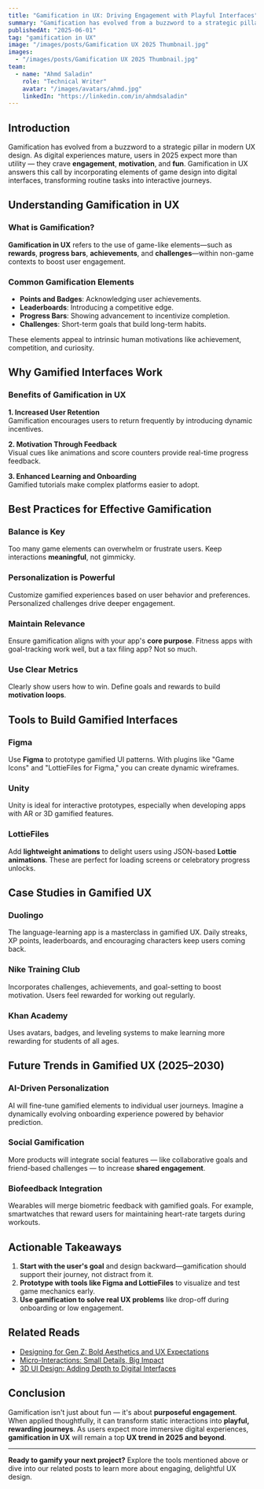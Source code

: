 ```yaml
---
title: "Gamification in UX: Driving Engagement with Playful Interfaces"
summary: "Gamification has evolved from a buzzword to a strategic pillar in modern UX design. As digital experiences mature, users in 2025 expect more than utility — they..."
publishedAt: "2025-06-01"
tag: "gamification in UX"
image: "/images/posts/Gamification UX 2025 Thumbnail.jpg"
images:
  - "/images/posts/Gamification UX 2025 Thumbnail.jpg"
team:
  - name: "Ahmd Saladin"
    role: "Technical Writer"
    avatar: "/images/avatars/ahmd.jpg"
    linkedIn: "https://linkedin.com/in/ahmdsaladin"
---
```



## Introduction

Gamification has evolved from a buzzword to a strategic pillar in modern UX design. As digital experiences mature, users in 2025 expect more than utility — they crave **engagement**, **motivation**, and **fun**. Gamification in UX answers this call by incorporating elements of game design into digital interfaces, transforming routine tasks into interactive journeys.

## Understanding Gamification in UX

### What is Gamification?

**Gamification in UX** refers to the use of game-like elements—such as **rewards**, **progress bars**, **achievements**, and **challenges**—within non-game contexts to boost user engagement.

### Common Gamification Elements

- **Points and Badges**: Acknowledging user achievements.
- **Leaderboards**: Introducing a competitive edge.
- **Progress Bars**: Showing advancement to incentivize completion.
- **Challenges**: Short-term goals that build long-term habits.

These elements appeal to intrinsic human motivations like achievement, competition, and curiosity.

## Why Gamified Interfaces Work

### Benefits of Gamification in UX

**1. Increased User Retention**  
Gamification encourages users to return frequently by introducing dynamic incentives.

**2. Motivation Through Feedback**  
Visual cues like animations and score counters provide real-time progress feedback.

**3. Enhanced Learning and Onboarding**  
Gamified tutorials make complex platforms easier to adopt.

## Best Practices for Effective Gamification

### Balance is Key

Too many game elements can overwhelm or frustrate users. Keep interactions **meaningful**, not gimmicky.

### Personalization is Powerful

Customize gamified experiences based on user behavior and preferences. Personalized challenges drive deeper engagement.

### Maintain Relevance

Ensure gamification aligns with your app's **core purpose**. Fitness apps with goal-tracking work well, but a tax filing app? Not so much.

### Use Clear Metrics

Clearly show users how to win. Define goals and rewards to build **motivation loops**.

## Tools to Build Gamified Interfaces

### Figma

Use **Figma** to prototype gamified UI patterns. With plugins like "Game Icons" and "LottieFiles for Figma," you can create dynamic wireframes.

### Unity

Unity is ideal for interactive prototypes, especially when developing apps with AR or 3D gamified features.

### LottieFiles

Add **lightweight animations** to delight users using JSON-based **Lottie animations**. These are perfect for loading screens or celebratory progress unlocks.

## Case Studies in Gamified UX

### Duolingo

The language-learning app is a masterclass in gamified UX. Daily streaks, XP points, leaderboards, and encouraging characters keep users coming back.

### Nike Training Club

Incorporates challenges, achievements, and goal-setting to boost motivation. Users feel rewarded for working out regularly.

### Khan Academy

Uses avatars, badges, and leveling systems to make learning more rewarding for students of all ages.

## Future Trends in Gamified UX (2025–2030)

### AI-Driven Personalization

AI will fine-tune gamified elements to individual user journeys. Imagine a dynamically evolving onboarding experience powered by behavior prediction.

### Social Gamification

More products will integrate social features — like collaborative goals and friend-based challenges — to increase **shared engagement**.

### Biofeedback Integration

Wearables will merge biometric feedback with gamified goals. For example, smartwatches that reward users for maintaining heart-rate targets during workouts.

## Actionable Takeaways

1. **Start with the user's goal** and design backward—gamification should support their journey, not distract from it.
2. **Prototype with tools like Figma and LottieFiles** to visualize and test game mechanics early.
3. **Use gamification to solve real UX problems** like drop-off during onboarding or low engagement.

## Related Reads

- [Designing for Gen Z: Bold Aesthetics and UX Expectations](/blog/designing-for-gen-z)
- [Micro-Interactions: Small Details, Big Impact](/blog/micro-interactions)
- [3D UI Design: Adding Depth to Digital Interfaces](/blog/3d-ui-design)

## Conclusion

Gamification isn't just about fun — it's about **purposeful engagement**. When applied thoughtfully, it can transform static interactions into **playful, rewarding journeys**. As users expect more immersive digital experiences, **gamification in UX** will remain a top **UX trend in 2025 and beyond**.

---

**Ready to gamify your next project?** Explore the tools mentioned above or dive into our related posts to learn more about engaging, delightful UX design.
